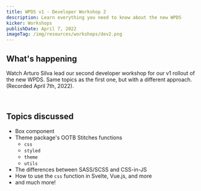 ```yaml
---
title: WPDS v1 - Developer Workshop 2
description: Learn everything you need to know about the new WPDS
kicker: Workshops
publishDate: April 7, 2022
imageTag: /img/resources/workshops/dev2.png
---
```


## What's happening

Watch Arturo Silva lead our second developer workshop for our v1 rollout of the new
WPDS. Same topics as the first one, but with a different approach. (Recorded April
7th, 2022).

<br />

## Topics discussed

- Box component
- Theme package's OOTB Stitches functions
  - `css`
  - `styled`
  - `theme`
  - `utils`
- The differences between SASS/SCSS and CSS-in-JS
- How to use the `css` function in Svelte, Vue.js, and more
- and much more!

<br />

<YoutubeEmbed videoid="pDQK-UJ2LJQ" />
